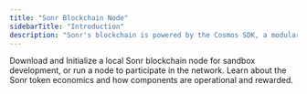 ```yaml
---
title: "Sonr Blockchain Node"
sidebarTitle: "Introduction"
description: "Sonr's blockchain is powered by the Cosmos SDK, a modular framework for building blockchains"
---
```


<CardGroup cols={1}>
  <Card
    title="Setup Locally"
    icon="server"
    iconType="duotone"
    color="#00FF00"
    href="/content/3/local/1"
  >
    Download and Initialize a local Sonr blockchain node for sandbox
    development, or run a node to participate in the network.
  </Card>
  <Card
    title="Token Economics"
    icon="coin"
    iconType="solid"
    color="#FFFF00"
    href="/content/3/token/1"
  >
    Learn about the Sonr token economics and how components are operational and
    rewarded.
  </Card>
</CardGroup>

